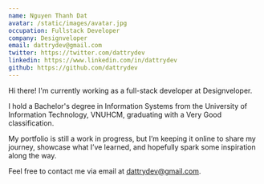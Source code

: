 ```yaml
---
name: Nguyen Thanh Dat
avatar: /static/images/avatar.jpg
occupation: Fullstack Developer
company: Designveloper
email: dattrydev@gmail.com
twitter: https://twitter.com/dattrydev
linkedin: https://www.linkedin.com/in/dattrydev
github: https://github.com/dattrydev
---
```


Hi there! I'm currently working as a full-stack developer at Designveloper.

I hold a Bachelor's degree in Information Systems from the University of Information Technology, VNUHCM, graduating with a Very Good classification.

My portfolio is still a work in progress, but I’m keeping it online to share my journey, showcase what I’ve learned, and hopefully spark some inspiration along the way.

Feel free to contact me via email at dattrydev@gmail.com.